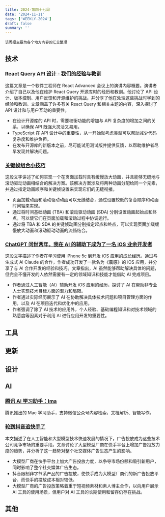 ```yaml
---
title: 2024-第四十七周
date: '2024-11-11'
tags: ['WEEKLY-2024']
draft: false
summary: ''
---
```


`该周报主要为各个地方内容的汇总整理`

<TOCInlineWithSticky toc={props.toc} />

## 技术

### [React Query API 设计 - 我们的经验与教训](https://tkdodo.eu/blog/react-query-api-design-lessons-learned)

这篇文章是一个软件工程师在 React Advanced 会议上的演讲内容概要。演讲者介绍了自己以及他在维护 React Query 开源库时的经历和教训。他讨论了 API 设计、版本控制、用户反馈和开源维护的挑战，并分享了他在处理这些挑战时学到的经验和教训。文章涵盖了许多有关 React Query 和相关主题的内容，深入探讨了 API 设计和与用户互动的重要性。

- 在设计开源库的 API 时，需要权衡功能的增加与 API 复杂度的增加之间的关系，以确保 API 既强大灵活又易用。
- TypeScript 在 API 设计中的重要性，从一开始就考虑类型可以帮助减少代码复杂度和维护负担。
- 在发布开源库的新版本之前，尽可能试用测试版并提供反馈，以帮助维护者尽早发现并解决问题。

### [关键帧组合小技巧](https://nerdy.dev/combining-onload-keyframes-with-scroll-driven-animation)

这段文字讲述了如何实现一个在页面加载时具有缓慢放大动画，并且能够无缝地与滚动驱动动画相结合的解决方案。该解决方案涉及将两种动画分配给同一个元素，并通过指定动画顺序和关键帧设置来实现它们的无缝衔接。

- 页面加载动画和滚动驱动动画可以无缝结合，通过设置较低的复合顺序和动画时间轴来实现。
- 通过将时间基础动画 (TBA) 和滚动驱动动画 (SDA) 分别设置动画起始点和终点，可以使它们在页面加载和滚动过程中协调运行。
- 通过将 TBA 和 SDA 的关键帧动画分别指定起点和终点，可以实现页面加载缓慢放大动画和滚动驱动动画的流畅结合。

### [ChatGPT 问世两年，我在 AI 的辅助下成为了一名 iOS 业余开发者](https://sspai.com/post/91860)

这段文字描述了作者在学习使用 iPhone 5c 到开发 iOS 应用的成长经历。通过与生成式 AI Claude 的合作，作者成功开发了一款名为《震感》的 iOS 应用，并分享了与 AI 合作开发的经验和技巧。文章指出，AI 虽然能够帮助解决具体的问题，但完全不懂开发的人依然需要有一定的领域知识和技能才能借助 AI 完成项目。

- 作者通过人工智能（AI）辅助开发 iOS 应用的经历，探讨了 AI 在帮助非专业人士实现技术目标方面的潜力和局限。
- 作者通过实际经历展示了 AI 在协助解决具体技术问题和项目管理方面的作用，以及 AI 在项目迭代和优化中的应用。
- 作者强调了除了 AI 技术的应用外，个人经验、基础编程知识和对技术领域的熟悉度等因素对于利用 AI 进行应用开发的重要性。

## 工具

## 更新

## 设计

## AI

### [腾讯 AI 学习助手：Ima](https://ima.qq.com/)

腾讯推出的 Mac 学习助手，支持微信公众号内容检索，文档解析、智能写作。

### [轮到抖音追快手了](https://www.woshipm.com/it/6138809.html)

本文描述了在人工智能和大型模型技术快速发展的情况下，广告投放成为这些技术公司竞争市场的重要手段。文章讨论了大型模型厂商在快手平台上增加广告投放力度的趋势，并分析了这一趋势对整个社交媒体广告生态产生的影响。

- 大模型厂商在快手平台上加大广告投放力度，以争夺市场份额和吸引新用户，同时影响了整个社交媒体广告生态。
- 抖音限制非字节系产品的广告投放，使快手成为大模型厂商们的新广告投放平台，而快手的投放成本相对较低。
- 大模型厂商的广告投放策略着重于短视频素材和素人博主合作，以向用户展示 AI 工具的使用场景，但用户对 AI 工具的长期使用和留存仍存在挑战。

## 其他
